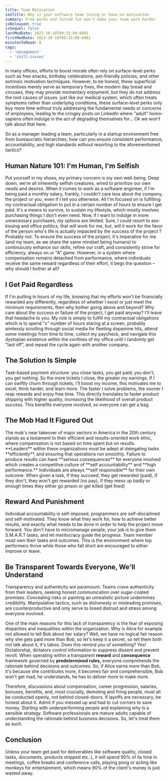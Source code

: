 ```yaml
---
title: Team Motivation
seoTitle: Why is your software team losing or have no motivation
summary: Free perks and forced fun won't make your team work harder
isReleased: true
isSequel: false
lastModDate: 2023-10-10T09:15:00-0401
firstModDate: 2023-10-10T09:15:00-0401
minutesToRead: 8
tags:
  - 'management'
  - 'skill-issues'
---
```

<C>
In many offices, efforts to boost morale often rely on surface-level perks such as free snacks, birthday celebrations, pet-friendly policies, and other extrinsic motivation techniques. However, to be honest, these superficial incentives merely serve as temporary fixes, the modern day  <L href="https://en.wikipedia.org/wiki/Bread_and_circuses">bread and circuses,</L> they may provide momentary enjoyment, but they do not address the root causes of issues. just like our medical system, which often treats symptoms rather than underlying conditions, these surface-level perks only buy more time without truly addressing the fundamental needs or concerns of employees, leading to the <L href="https://www.youtube.com/results?search_query=linkedin+corporate+cringe">cringey</L> posts on LinkedIn where "adult" <L href="https://en.wikipedia.org/wiki/Human">homo-sapiens</L> often indulge in the act of degrading themselves for... Ok we won't talk about that here. 
</C>


<C>

So as a manager leading a team, particularly in a startup environment free from bureaucratic hierarchies, how can you ensure consistent performance, accountability, and high standards without resorting to the aforementioned tactics?
</C>

<H2>Human Nature 101: I'm Human, I'm Selfish </H2>

<C>
Put yourself in my shoes, my primary concern is my own well-being. Deep down, we're all inherently selfish creatures, wired to prioritize our own needs and desires. When it comes to work as a software engineer, if I'm being paid a monthly salary, frankly, I couldn't care less about the company, the project or you, even if I tell you otherwise. All I'm focused on is fulfilling my contractual obligation to put in a certain number of hours to ensure I get paid. It's a means to survive, to sustain my lifestyle, which mostly involves purchasing things I don't even need.
</C>


<C>
Now, if I want to indulge in more unnecessary purchases, my options are limited. Sure, I could resort to ass-kissing and office politics, that will work for me, but, will it work for the favor of the person who's life is actually impacted by the success of the project ? Probably not.
</C>

<C>
To ensure the success of the project, it's imperative for me (and my team, as we share the same mindset being humans) to continuously enhance our skills, refine our craft, and consistently strive for efficiency, always on ur "A" game. However, in a system where compensation remains detached from performance, where individuals receive the same reward regardless of their effort, it begs the question – why should I bother at all?
</C>

<H2>I Get Paid Regardless</H2>

<C>
If I'm putting in hours of my life, knowing that my efforts won't be financially rewarded any differently, regardless of whether I excel or just meet the minimum requirements, then why bother going above and beyond? Why care about the success or failure of the project, I get paid anyway? I'll leave that headache to you. My role is simply to fulfill my contractual obligations which is to spend "x" number of hours staring at a screen, probably aimlessly scrolling through social media for fleeting dopamine hits, attend some meetings from time to time, collect my paycheck, and navigate this dystopian existence within the confines of my office until I randomly get "laid off", and repeat the cycle again with another company.


</C>

<H2>The Solution Is Simple</H2>

<C>
 Task-based payment structure: you close <L href="/services/glossary#tickets">tasks,</L> you get paid; you don't, you get nothing. 
</C>

<C>
So the more tickets I close, the greater my earnings. If I can swiftly churn through tickets, I'll boost my income, this motivates me to excel, think harder, and learn more. The faster I solve problems, the sooner I reap rewards and enjoy free time. This directly translates to faster product shipping with higher <L href="/blog/software-quality">quality,</L> increasing the likelihood of overall product success. This benefits everyone involved,  so everyone can <L href="https://youtu.be/k6eTY-ayPaE?si=xTJ0AMNhbegfyx7k&t=13">get a bag</L>.
</C>
<H2>The Mob Had It Figured Out </H2>


<C>
The mob's near takeover of major sectors in America in the 20th century stands as a testament to their efficient and results-oriented work ethic, where compensation is not based on time spent but on results. **Leaders** within these organizations must be adept at delegating tasks **efficiently**, and ensuring that operations run smoothly. Failure to produce results can have **serious consequences** for everyone involved which creates a competitive culture of **self accountability** and **high performance.** Individuals are always **self responsible** for their own outcome. When given a task, if they succeed, they get rewarded (paid), if they don't, they won't get rewarded (no pay), If they mess up badly or enough times they either go prison or get killed (get fired)
</C>
<H2>Reward And Punishment </H2>
<C>
Individual accountability is self-imposed, programmers are self-disciplined and self-motivated. They know what they work for, how to achieve better results, and exactly what needs to be done in order to help the project move forward. You don't have to micromanage people, your job is to give them <L href="https://www.atlassian.com/blog/productivity/how-to-write-smart-goals#:~:text=The%20SMART%20in%20SMART%20goals,within%20a%20certain%20time%20frame">S.M.A.R.T</L> tasks, and let meritocracy guide the progress. Team member must own their tasks and outcomes. This is the environment where top performers thrive while those who fall short are encouraged to either improve or leave. 
</C>
<H2>Be Transparent Towards Everyone, We'll Understand </H2>
<C>
Transparency and authenticity are paramount. Teams crave authenticity from their leaders, seeking honest communication over sugar-coated promises. Concealing risks or painting an unrealistic picture undermines credibility. Manipulative tactics, such as dishonesty or misleading promises, are counterproductive and only serve to breed distrust and stress among everyone involved.
</C>
<C>

One of the main reasons for this lack of transparency is the fear of exposing disparities and inequalities within the organization. Why is Alice for example not allowed to tell Bob about her salary? Well, we have no logical fair reason why she gets paid more than Bob, so let's keep it a secret, so tell them both not talk about it, it's taboo. Does this remind you of something? Yes! Dictatorship, dictators control information to suppress dissent and prevent revolt.
</C>
<C>
When operating within a transparent **reward** and **consequence** framework governed by **predetermined rules,** everyone comprehends the rationale behind decisions and outcomes. So, if Alice earns more than Bob, it's because she contributes more, it becomes fair and comprehensible, Bob won't get mad, he understands, he has to deliver more to make more. 
</C>

<C>
Therefore, discussions about compensation, career progression, salaries, bonuses, benefits, and, most crucially, demoting and firing people, must all be conducted openly, not behind closed-doors.
</C>


<C>
If layoffs are necessary, be honest about it. Admit if you messed up and had to cut corners to save money. Starting with underperforming people and explaining why is a sensible strategy. Software professionals are mature adults capable of understanding the rationale behind business decisions. So, let's treat them as such.
</C>

<H2 id="conclusion">Conclusion</H2>
<C>
Unless your team get paid for deliverables like <L href="/blog/software-quality">software quality</L>, closed <L href="/services/glossary#tickets">tasks,</L> documents, products shipped etc..), it will spend 90% of its time in meetings, coffee breaks and conference calls, playing pong or acting like monkeys for entertainment, which means 90% of the client's money is just wasted away.
</C>